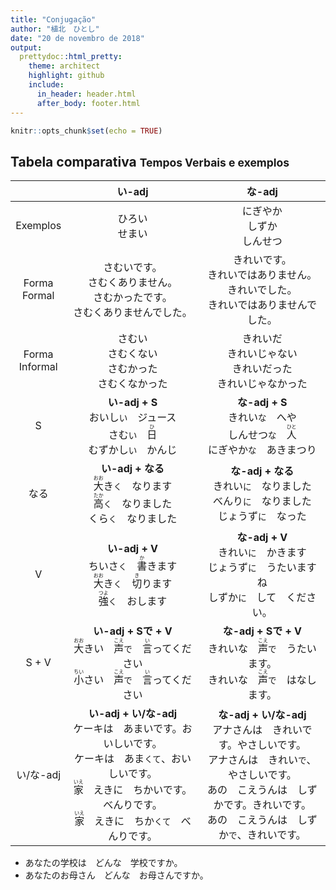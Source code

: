 ```yaml
---
title: "Conjugação"
author: "植北　ひとし"
date: "20 de novembro de 2018"
output:
  prettydoc::html_pretty:
    theme: architect
    highlight: github
    include:
      in_header: header.html
      after_body: footer.html
---
```


```r
knitr::opts_chunk$set(echo = TRUE)
```

## Tabela comparativa <small>Tempos Verbais e exemplos</small>

||い-adj|な-adj|
|:-------------:|:----------------------------------:|:--------------------------------:|
|Exemplos|ひろい<br>せまい|にぎやか<br>しずか<br>しんせつ|
|Forma Formal|さむいです。<br>さむくありません。<br>さむかったです。<br>さむくありませんでした。|きれいです。<br>きれいではありません。<br>きれいでした。<br>きれいではありませんでした。|
|Forma Informal|さむい<br>さむくない<br>さむかった<br>さむくなかった|きれいだ<br>きれいじゃない<br>きれいだった<br>きれいじゃなかった|
|S|**い-adj + S**<br>おいし`い`　ジュース<br>さむ`い`　<ruby>日<rt>ひ</rt></ruby><br>むずかし`い`　かんじ|**な-adj + S**<br>きれい`な`　へや<br>しんせつ`な`　<ruby>人<rt>ひと</rt></ruby><br>にぎやか`な`　あきまつり|
|なる|**い-adj + なる**<br><ruby>大<rt>おお</rt></ruby>き`く`　なります<br><ruby>高<rt>たか</rt></ruby>`く`　なりました<br>くら`く`　なりました|**な-adj + なる**<br>きれい`に`　なりました<br>べんり`に`　なりました<br>じょうず`に`　なった|
|V|**い-adj + V**<br>ちいさ`く`　<ruby>書<rt>か</rt></ruby>きます<br><ruby>大<rt>おお</rt></ruby>き`く`　<ruby>切<rt>き</rt></ruby>ります<br><ruby>強<rt>つよ</rt></ruby>`く`　おします|**な-adj + V**<br>きれい`に`　かきます<br>じょうず`に`　うたいますね<br>しずか`に`　して　ください。|
|S + V|**い-adj + Sで + V**<br><ruby>大<rt>おお</rt></ruby>きい　<ruby>声<rt>こえ</rt></ruby>`で`　<ruby>言<rt>い</rt></ruby>ってください<br><ruby>小<rt>ちい</rt></ruby>さい　<ruby>声<rt>こえ</rt></ruby>`で`　<ruby>言<rt>い</rt></ruby>ってください|**な-adj + Sで + V**<br>きれいな　<ruby>声<rt>こえ</rt></ruby>`で`　うたいます。<br>きれいな　<ruby>声<rt>こえ</rt></ruby>`で`　はなします。|
|い/な-adj|**い-adj + い/な-adj**<br>ケーキは　あまいです。おいしいです。<br>ケーキは　あま`くて`、おいしいです。<br><ruby>家<rt>いえ</rt></ruby>　えきに　ちかいです。べんりです。<br><ruby>家<rt>いえ</rt></ruby>　えきに　ちか`くて`　べんりです。|**な-adj + い/な-adj**<br>アナさんは　きれいです。やさしいです。<br>アナさんは　きれい`で`、やさしいです。<br>あの　こえうんは　しずかです。きれいです。<br>あの　こえうんは　しずか`で`、きれいです。|



* あなたの学校は　どんな　学校ですか。
* あなたのお母さん　どんな　お母さんですか。
